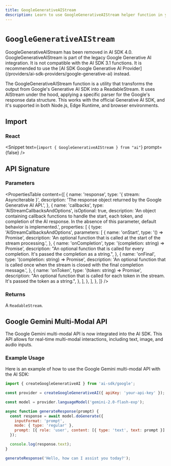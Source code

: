 ```yaml
---
title: GoogleGenerativeAIStream
description: Learn to use GoogleGenerativeAIStream helper function in your application.
---
```


# `GoogleGenerativeAIStream`

<Note type="warning">
  GoogleGenerativeAIStream has been removed in AI SDK 4.0.
</Note>

<Note type="warning">
  GoogleGenerativeAIStream is part of the legacy Google Generative AI
  integration. It is not compatible with the AI SDK 3.1 functions. It is
  recommended to use the [AI SDK Google Generative AI
  Provider](/providers/ai-sdk-providers/google-generative-ai) instead.
</Note>

The GoogleGenerativeAIStream function is a utility that transforms the output from Google's Generative AI SDK into a ReadableStream. It uses AIStream under the hood, applying a specific parser for the Google's response data structure. This works with the official Generative AI SDK, and it's supported in both Node.js, Edge Runtime, and browser environments.

## Import

### React

<Snippet
  text={`import { GoogleGenerativeAIStream } from "ai"`}
  prompt={false}
/>

## API Signature

### Parameters

<PropertiesTable
  content={[
    {
      name: 'response',
      type: '{ stream: AsyncIterable<GenerateContentResponse> }',
      description:
        'The response object returned by the Google Generative AI API.',
    },
    {
      name: 'callbacks',
      type: 'AIStreamCallbacksAndOptions',
      isOptional: true,
      description:
        'An object containing callback functions to handle the start, each token, and completion of the AI response. In the absence of this parameter, default behavior is implemented.',
      properties: [
        {
          type: 'AIStreamCallbacksAndOptions',
          parameters: [
            {
              name: 'onStart',
              type: '() => Promise<void>',
              description:
                'An optional function that is called at the start of the stream processing.',
            },
            {
              name: 'onCompletion',
              type: '(completion: string) => Promise<void>',
              description:
                "An optional function that is called for every completion. It's passed the completion as a string.",
            },
            {
              name: 'onFinal',
              type: '(completion: string) => Promise<void>',
              description:
                'An optional function that is called once when the stream is closed with the final completion message.',
            },
            {
              name: 'onToken',
              type: '(token: string) => Promise<void>',
              description:
                "An optional function that is called for each token in the stream. It's passed the token as a string.",
            },
          ],
        },
      ],
    },
  ]}
/>

### Returns

A `ReadableStream`.

## Google Gemini Multi-Modal API

The Google Gemini multi-modal API is now integrated into the AI SDK. This API allows for real-time multi-modal interactions, including text, image, and audio inputs.

### Example Usage

Here is an example of how to use the Google Gemini multi-modal API with the AI SDK:

```javascript
import { createGoogleGenerativeAI } from 'ai-sdk/google';

const provider = createGoogleGenerativeAI({ apiKey: 'your-api-key' });

const model = provider.languageModel('gemini-2.0-flash-exp');

async function generateResponse(prompt) {
  const response = await model.doGenerate({
    inputFormat: 'prompt',
    mode: { type: 'regular' },
    prompt: [{ role: 'user', content: [{ type: 'text', text: prompt }] }],
  });

  console.log(response.text);
}

generateResponse('Hello, how can I assist you today?');
```
